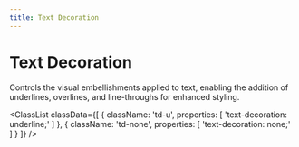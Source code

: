 ```yaml
---
title: Text Decoration
---
```



# Text Decoration

Controls the visual embellishments applied to text, enabling the addition of underlines, overlines, and line-throughs for enhanced styling.

<ClassList
  classData={[
    {
        className: 'td-u',
        properties: [
            'text-decoration: underline;'
        ]
    },
    {
        className: 'td-none',
        properties: [
            'text-decoration: none;'
        ]
    }
  ]}
/>